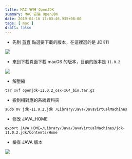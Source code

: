 ```yaml
---
title: MAC 安裝 OpenJDK
summary: MAC 安裝 OpenJDK
date: 2019-04-16 17:03:46.935+08:00
tags: [ mac ]
draft: false
---
```


- 先到 [首頁](https://jdk.java.net/) 點選要下載的版本，在這裡選的是 JDK11

![](/static/images/404.webp)

- 來到下載頁面下載 macOS 的版本，目前的版本是 `11.0.2`

![](/static/images/404.webp)

- 解壓縮

```shell
tar xvf openjdk-11.0.2_osx-x64_bin.tar.gz
```

- 搬到相對應的系統資料夾

```shell
sudo mv jdk-11.0.2.jdk /Library/Java/JavaVirtualMachines
```

- 修改 JAVA_HOME

```shell
export JAVA_HOME=/Library/Java/JavaVirtualMachines/jdk-11.0.2.jdk/Contents/Home
```

- 檢查 JAVA 版本

![](/static/images/404.webp)